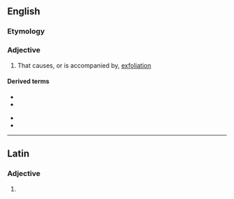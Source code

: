 ==English==

===Etymology===
{{suffix|en|exfoliate|ive}}

===Adjective===
{{en-adj}}

# That causes, or is accompanied by, [[exfoliation]]

====Derived terms====
{{der-top}}
* {{l|en|exfoliative cytology}}
* {{l|en|exfoliative dermatitis}}
{{der-mid}}
* {{l|en|exfoliative erythroderma}}
* {{l|en|exfoliative gastritis}}
{{der-bottom}}

----

==Latin==

===Adjective===
{{la-adj-form|exfoliātīve}}

# {{inflection of|la|exfoliātīvus||voc|m|s}}